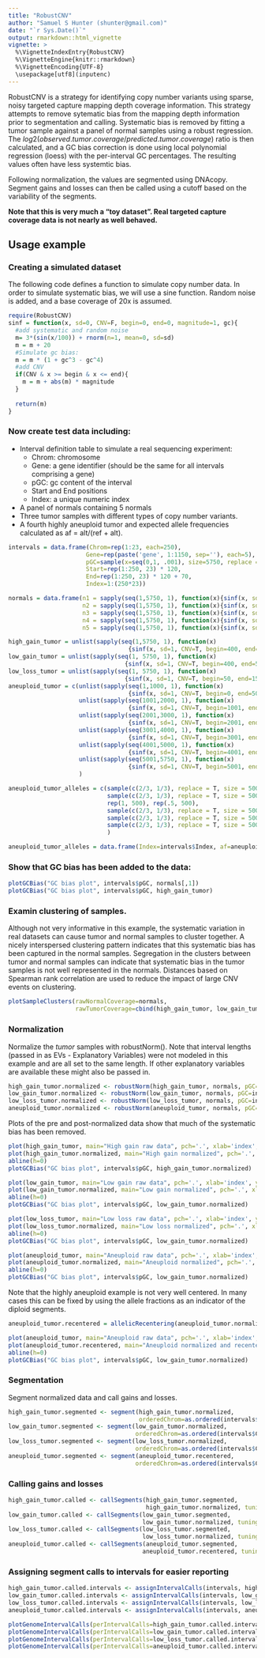```yaml
---
title: "RobustCNV"
author: "Samuel S Hunter (shunter@gmail.com)"
date: "`r Sys.Date()`"
output: rmarkdown::html_vignette
vignette: >
  %\VignetteIndexEntry{RobustCNV}
  %\VignetteEngine{knitr::rmarkdown}
  %\VignetteEncoding{UTF-8}
  \usepackage[utf8](inputenc)
---
```


RobustCNV is a strategy for identifying copy number variants using sparse, noisy targeted capture mapping depth coverage information. This strategy attempts to remove sytematic bias from the mapping depth information prior to segmentation and calling. Systematic bias is removed by fitting a tumor sample against a panel of normal samples using a robust regression. The $log2(observed.tumor.coverage/predicted.tumor.coverage)$ ratio is then calculated, and a GC bias correction is done using local polynomial regression (loess) with the per-interval GC percentages. The resulting values often have less systemtic bias.

Following normalization, the values are segmented using DNAcopy. Segment gains and losses can then be called using a cutoff based on the variability of the segments.

**Note that this is very much a "toy dataset". Real targeted capture coverage data is not nearly as well behaved.**

## Usage example
### Creating a simulated dataset

The following code defines a function to simulate copy number data. In order to simulate systematic bias, we will use a sine function. Random noise is added, and a base coverage of 20x is assumed. 
```r
require(RobustCNV)
sinf = function(x, sd=0, CNV=F, begin=0, end=0, magnitude=1, gc){
  #add systematic and random noise
  m= 3*(sin(x/100)) + rnorm(n=1, mean=0, sd=sd)
  m = m + 20
  #Simulate gc bias:
  m = m * (1 + gc^3 - gc^4)
  #add CNV
  if(CNV & x >= begin & x <= end){
    m = m + abs(m) * magnitude
  }
  
  return(m)
}
```

### Now create test data including: 

* Interval definition table to simulate a real sequencing experiment:
    + Chrom: chromosome 
    + Gene: a gene identifier (should be the same for all intervals comprising a gene)
    + pGC: gc content of the interval
    + Start and End positions
    + Index: a unique numeric index
* A panel of normals containing 5 normals
* Three tumor samples with different types of copy number variants.
* A fourth highly aneuploid tumor and expected allele frequencies calculated as af = alt/(ref + alt).

```r

intervals = data.frame(Chrom=rep(1:23, each=250), 
                      Gene=rep(paste('gene', 1:1150, sep=''), each=5),
                      pGC=sample(x=seq(0,1, .001), size=5750, replace = T),
                      Start=rep(1:250, 23) * 120,
                      End=rep(1:250, 23) * 120 + 70,
                      Index=1:(250*23))

normals = data.frame(n1 = sapply(seq(1,5750, 1), function(x){sinf(x, sd=1, gc=intervals$pGC[x])}), 
                     n2 = sapply(seq(1,5750, 1), function(x){sinf(x, sd=1, gc=intervals$pGC[x])}), 
                     n3 = sapply(seq(1,5750, 1), function(x){sinf(x, sd=1, gc=intervals$pGC[x])}),
                     n4 = sapply(seq(1,5750, 1), function(x){sinf(x, sd=1, gc=intervals$pGC[x])}),
                     n5 = sapply(seq(1,5750, 1), function(x){sinf(x, sd=1, gc=intervals$pGC[x])}))

high_gain_tumor = unlist(sapply(seq(1,5750, 1), function(x)
                                  {sinf(x, sd=1, CNV=T, begin=400, end=500, magnitude=1, gc=intervals$pGC[x])}))
low_gain_tumor = unlist(sapply(seq(1, 5750, 1), function(x)
                                 {sinf(x, sd=1, CNV=T, begin=400, end=500, magnitude=.5,gc=intervals$pGC[x])}))
low_loss_tumor = unlist(sapply(seq(1, 5750, 1), function(x)
                                 {sinf(x, sd=1, CNV=T, begin=50, end=150, magnitude=-.5, gc=intervals$pGC[x])}))
aneuploid_tumor = c(unlist(sapply(seq(1,1000, 1), function(x)
                                  {sinf(x, sd=1, CNV=T, begin=0, end=500, magnitude=.5, gc=intervals$pGC[x])})),
                    unlist(sapply(seq(1001,2000, 1), function(x)
                                  {sinf(x, sd=1, CNV=T, begin=1001, end=1500, magnitude=.5, gc=intervals$pGC[x])})),
                    unlist(sapply(seq(2001,3000, 1), function(x)
                                  {sinf(x, sd=1, CNV=T, begin=2001, end=2500, magnitude=-.5, gc=intervals$pGC[x])})),
                    unlist(sapply(seq(3001,4000, 1), function(x)
                                  {sinf(x, sd=1, CNV=T, begin=3001, end=3500, magnitude=.5, gc=intervals$pGC[x])})),
                    unlist(sapply(seq(4001,5000, 1), function(x)
                                  {sinf(x, sd=1, CNV=T, begin=4001, end=4500, magnitude=.5, gc=intervals$pGC[x])})),
                    unlist(sapply(seq(5001,5750, 1), function(x)
                                  {sinf(x, sd=1, CNV=T, begin=5001, end=5500, magnitude=.5, gc=intervals$pGC[x])}))
                    )

aneuploid_tumor_alleles = c(sample(c(2/3, 1/3), replace = T, size = 500), rep(.5, 500),
                            sample(c(2/3, 1/3), replace = T, size = 500), rep(.5, 500),
                            rep(1, 500), rep(.5, 500),
                            sample(c(2/3, 1/3), replace = T, size = 500), rep(.5, 500),
                            sample(c(2/3, 1/3), replace = T, size = 500), rep(.5, 500),
                            sample(c(2/3, 1/3), replace = T, size = 500), rep(.5, 250)
                            )

aneuploid_tumor_alleles = data.frame(Index=intervals$Index, af=aneuploid_tumor_alleles)
```

### Show that GC bias has been added to the data:
```r
plotGCBias("GC bias plot", intervals$pGC, normals[,1])
plotGCBias("GC bias plot", intervals$pGC, high_gain_tumor)
```

### Examin clustering of samples.
Although not very informative in this example, the systematic variation in real datasets can cause tumor and normal samples to cluster together. A nicely interspersed clustering pattern indicates that this systematic bias has been captured in the normal samples. Segregation in the clusters between tumor and normal samples can indicate that systematic bias in the tumor samples is not well represented in the normals. Distances based on Spearman rank correlation are used to reduce the impact of large CNV events on clustering.
```r
plotSampleClusters(rawNormalCoverage=normals, 
                   rawTumorCoverage=cbind(high_gain_tumor, low_gain_tumor, low_loss_tumor, aneuploid_tumor))
```

### Normalization
Normalize the $tumor$ samples with robustNorm(). Note that interval lengths (passed in as EVs - Explanatory Variables) were not modeled in this example and are all set to the same length. If other explanatory variables are available these might also be passed in.
```r
high_gain_tumor.normalized <- robustNorm(high_gain_tumor, normals, pGC=intervals$pGC, EVs=rep(100, 5750))
low_gain_tumor.normalized <- robustNorm(low_gain_tumor, normals, pGC=intervals$pGC, EVs=rep(100, 5750))
low_loss_tumor.normalized <- robustNorm(low_loss_tumor, normals, pGC=intervals$pGC, EVs=rep(100, 5750))
aneuploid_tumor.normalized <- robustNorm(aneuploid_tumor, normals, pGC=intervals$pGC, EVs=rep(100, 5750))
```

Plots of the pre and post-normalized data show that much of the systematic bias has been removed.
```r
plot(high_gain_tumor, main="High gain raw data", pch='.', xlab='index', ylab='')
plot(high_gain_tumor.normalized, main="High gain normalized", pch='.', xlab='index', ylab='')
abline(h=0)
plotGCBias("GC bias plot", intervals$pGC, high_gain_tumor.normalized)
```

```r
plot(low_gain_tumor, main="Low gain raw data", pch='.', xlab='index', ylab='')
plot(low_gain_tumor.normalized, main="Low gain normalized", pch='.', xlab='index', ylab='')
abline(h=0)
plotGCBias("GC bias plot", intervals$pGC, low_gain_tumor.normalized)
```

```r
plot(low_loss_tumor, main="Low loss raw data", pch='.', xlab='index', ylab='')
plot(low_loss_tumor.normalized, main="Low loss normalized", pch='.', xlab='index', ylab='')
abline(h=0)
plotGCBias("GC bias plot", intervals$pGC, low_gain_tumor.normalized)
```

```r
plot(aneuploid_tumor, main="Aneuploid raw data", pch='.', xlab='index', ylab='')
plot(aneuploid_tumor.normalized, main="Aneuploid normalized", pch='.', xlab='index', ylab='')
abline(h=0)
plotGCBias("GC bias plot", intervals$pGC, low_gain_tumor.normalized)
```

Note that the highly aneuploid example is not very well centered. In many cases this can be fixed by using the allele fractions as an indicator of the diploid segments.

```r
aneuploid_tumor.recentered = allelicRecentering(aneuploid_tumor.normalized, intervals, aneuploid_tumor_alleles)

plot(aneuploid_tumor, main="Aneuploid raw data", pch='.', xlab='index', ylab='')
plot(aneuploid_tumor.recentered, main="Aneuploid normalized and recentered", pch='.', xlab='index', ylab='')
abline(h=0)
plotGCBias("GC bias plot", intervals$pGC, low_gain_tumor.normalized)
```


### Segmentation

Segment normalized data and call gains and losses.
```r

high_gain_tumor.segmented <- segment(high_gain_tumor.normalized, 
                                     orderedChrom=as.ordered(intervals$Chrom), maploc=intervals$End)
low_gain_tumor.segmented <- segment(low_gain_tumor.normalized, 
                                    orderedChrom=as.ordered(intervals$Chrom), maploc=intervals$End)
low_loss_tumor.segmented <- segment(low_loss_tumor.normalized, 
                                    orderedChrom=as.ordered(intervals$Chrom), maploc=intervals$End)
aneuploid_tumor.segmented <- segment(aneuploid_tumor.recentered, 
                                    orderedChrom=as.ordered(intervals$Chrom), maploc=intervals$End)

```

### Calling gains and losses

```r
high_gain_tumor.called <- callSegments(high_gain_tumor.segmented, 
                                       high_gain_tumor.normalized, tuning=0.8)
low_gain_tumor.called <- callSegments(low_gain_tumor.segmented, 
                                      low_gain_tumor.normalized, tuning=0.8)
low_loss_tumor.called <- callSegments(low_loss_tumor.segmented, 
                                      low_loss_tumor.normalized, tuning=0.8)
aneuploid_tumor.called <- callSegments(aneuploid_tumor.segmented, 
                                      aneuploid_tumor.recentered, tuning=0.8)

```

### Assigning segment calls to intervals for easier reporting
```r
high_gain_tumor.called.intervals <- assignIntervalCalls(intervals, high_gain_tumor.called, high_gain_tumor.normalized)
low_gain_tumor.called.intervals <- assignIntervalCalls(intervals, low_gain_tumor.called, low_gain_tumor.normalized)
low_loss_tumor.called.intervals <- assignIntervalCalls(intervals, low_loss_tumor.called, low_loss_tumor.normalized)
aneuploid_tumor.called.intervals <- assignIntervalCalls(intervals, aneuploid_tumor.called, aneuploid_tumor.recentered)

plotGenomeIntervalCalls(perIntervalCalls=high_gain_tumor.called.intervals, main='High gain tumor')
plotGenomeIntervalCalls(perIntervalCalls=low_gain_tumor.called.intervals, main='Low gain tumor')
plotGenomeIntervalCalls(perIntervalCalls=low_loss_tumor.called.intervals, main='Low loss tumor')
plotGenomeIntervalCalls(perIntervalCalls=aneuploid_tumor.called.intervals, main='Aneuploid tumor')

```

### 
